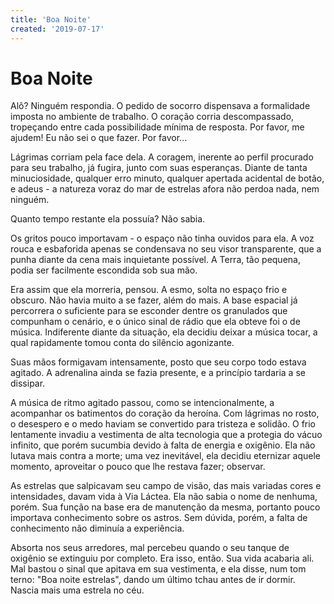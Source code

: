 ```yaml
---
title: 'Boa Noite'
created: '2019-07-17'
---
```


# Boa Noite

Alô? Ninguém respondia. O pedido de socorro dispensava
a formalidade imposta no ambiente de trabalho. O coração
corria descompassado, tropeçando entre cada possibilidade
mínima de resposta. Por favor, me ajudem! Eu não sei o que fazer. Por favor...

Lágrimas corriam pela face dela. A coragem, inerente ao
perfil procurado para seu trabalho, já fugira, junto com
suas esperanças. Diante de tanta minuciosidade, qualquer
erro minuto, qualquer apertada acidental de botão, e
adeus - a natureza voraz do mar de estrelas afora não perdoa nada, nem ninguém.

Quanto tempo restante ela possuía? Não sabia.

Os gritos pouco importavam - o espaço não tinha ouvidos
para ela. A voz rouca e esbaforida apenas se condensava
no seu visor transparente, que a punha diante da cena
mais inquietante possível. A Terra, tão pequena, podia
ser facilmente escondida sob sua mão.

Era assim que ela morreria, pensou. A esmo, solta no
espaço frio e obscuro. Não havia muito a se fazer, além
do mais. A base espacial já percorrera o suficiente para
se esconder dentre os granulados que compunham o cenário,
e o único sinal de rádio que ela obteve foi o de música.
Indiferente diante da situação, ela decidiu deixar a
música tocar, a qual rapidamente tomou conta do silêncio agonizante.

Suas mãos formigavam intensamente, posto que seu corpo todo
estava agitado. A adrenalina ainda se fazia presente, e a
princípio tardaria a se dissipar.

A música de ritmo agitado passou, como se intencionalmente,
a acompanhar os batimentos do coração da heroína. Com
lágrimas no rosto, o desespero e o medo haviam se convertido
para tristeza e solidão. O frio lentamente invadiu a vestimenta
de alta tecnologia que a protegia do vácuo infinito, que
porém sucumbia devido à falta de energia e oxigênio. Ela não
lutava mais contra a morte; uma vez inevitável, ela decidiu
eternizar aquele momento, aproveitar o pouco que lhe restava fazer; observar.

As estrelas que salpicavam seu campo de visão, das mais
variadas cores e intensidades, davam vida à Via Láctea.
Ela não sabia o nome de nenhuma, porém. Sua função na base
era de manutenção da mesma, portanto pouco importava conhecimento
sobre os astros. Sem dúvida, porém, a falta de conhecimento
não diminuía a experiência.

Absorta nos seus arredores, mal percebeu quando o seu tanque
de oxigênio se extinguiu por completo. Era isso, então. Sua
vida acabaria ali. Mal bastou o sinal que apitava em sua vestimenta,
e ela disse, num tom terno: "Boa noite estrelas", dando um último
tchau antes de ir dormir. Nascia mais uma estrela no céu.
